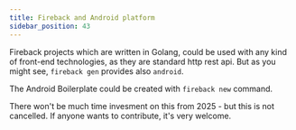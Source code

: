 ```yaml
---
title: Fireback and Android platform
sidebar_position: 43
---
```


Fireback projects which are written in Golang, could be used with any kind
of front-end technologies, as they are standard http rest api.
But as you might see, `fireback gen` provides also `android`.

The Android Boilerplate could be created with `fireback new` command.

There won't be much time invesment on this from 2025 - but this is not cancelled.
If anyone wants to contribute, it's very welcome.